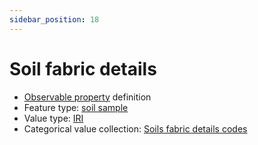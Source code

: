 ```yaml
---
sidebar_position: 18
---
```



# Soil fabric details

- [Observable property](/viewers/dawe-vocabs?uri=https://linked.data.gov.au/def/nrm/4a2a4fda-e1b8-436b-bd10-b3616de53ea9) definition
- Feature type: [soil sample](http://linked.data.gov.au/def/tern-cv/06461021-a6c2-4175-9651-23653c2b9116)
- Value type: [IRI](https://w3id.org/tern/ontologies/tern/IRI)
- Categorical value collection: [Soils fabric details codes](/viewers/dawe-vocabs?uri=https://linked.data.gov.au/def/nrm/2d1d8394-6641-4d74-988a-8ec66425ffdd)

<Example
  protocolModule="soil-pit-characterization"
  observableProperty="https://linked.data.gov.au/def/nrm/4a2a4fda-e1b8-436b-bd10-b3616de53ea9"
/>
